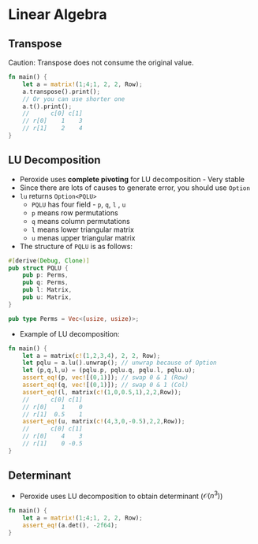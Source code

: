# Linear Algebra {#linear}

## Transpose

Caution: Transpose does not consume the original value.

```rust
fn main() {
    let a = matrix!(1;4;1, 2, 2, Row);
    a.transpose().print();
    // Or you can use shorter one
    a.t().print();
    //      c[0] c[1]
    // r[0]    1    3
    // r[1]    2    4
}
```

## LU Decomposition

* Peroxide uses **complete pivoting** for LU decomposition - Very stable
* Since there are lots of causes to generate error, you should use `Option`
* `lu` returns `Option<PQLU>`
    * `PQLU` has four field - `p`, `q`, `l` , `u`
    * `p` means row permutations
    * `q` means column permutations
    * `l` means lower triangular matrix
    * `u` menas upper triangular matrix
* The structure of `PQLU` is as follows:
```rust
#[derive(Debug, Clone)]
pub struct PQLU {
    pub p: Perms,
    pub q: Perms,
    pub l: Matrix,
    pub u: Matrix,
}

pub type Perms = Vec<(usize, usize)>;
```

* Example of LU decomposition:

```rust
fn main() {
    let a = matrix(c!(1,2,3,4), 2, 2, Row);
    let pqlu = a.lu().unwrap(); // unwrap because of Option
    let (p,q,l,u) = (pqlu.p, pqlu.q, pqlu.l, pqlu.u);
    assert_eq!(p, vec![(0,1)]); // swap 0 & 1 (Row)
    assert_eq!(q, vec![(0,1)]); // swap 0 & 1 (Col)
    assert_eq!(l, matrix(c!(1,0,0.5,1),2,2,Row));
    //      c[0] c[1]
    // r[0]    1    0
    // r[1]  0.5    1
    assert_eq!(u, matrix(c!(4,3,0,-0.5),2,2,Row));
    //      c[0] c[1]
    // r[0]    4    3
    // r[1]    0 -0.5
}
```

## Determinant

* Peroxide uses LU decomposition to obtain determinant ($\mathcal{O}(n^3)$)

```rust
fn main() {
    let a = matrix!(1;4;1, 2, 2, Row);
    assert_eq!(a.det(), -2f64);
}
```